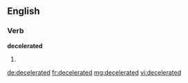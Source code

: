 ==English==

===Verb===
'''decelerated'''

# {{past of|[[decelerate]]}}

[[de:decelerated]]
[[fr:decelerated]]
[[mg:decelerated]]
[[vi:decelerated]]